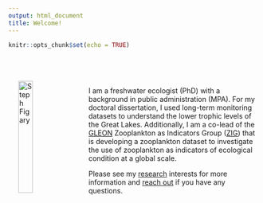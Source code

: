 ```yaml
---
output: html_document
title: Welcome!
---
```


```r
knitr::opts_chunk$set(echo = TRUE)
```

<br>

<img src="IMG_20190717_155036743_HDR.jpg" alt="Steph Figary" width="24%" align="left" hspace="20" vspace="20">


<br>

I am a freshwater ecologist (PhD) with a background in public administration (MPA). For my doctoral dissertation, I used long-term monitoring datasets to understand the lower trophic levels of the Great Lakes. Additionally, I am a co-lead of the [GLEON](https://gleon.org/) Zooplankton as Indicators Group ([ZIG](https://sfigary.github.io/website/ZIG.html)) that is developing a zooplankton dataset to investigate the use of zooplankton as indicators of ecological condition at a global scale.

Please see my [research](https://sfigary.github.io/website/Research.html) interests for more information and [reach out](https://sfigary.github.io/website/Contact.html) if you have any questions.

<br>


